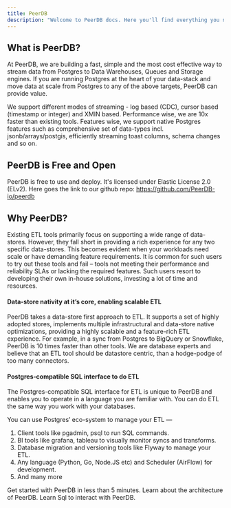 ```yaml
---
title: PeerDB
description: "Welcome to PeerDB docs. Here you'll find everything you need to get started with PeerDB."
---
```


## What is PeerDB?

At PeerDB, we are building a fast, simple and the most cost effective way to stream data from Postgres to Data Warehouses, Queues and Storage engines. If you are running Postgres at the heart of your data-stack and move data at scale from Postgres to any of the above targets, PeerDB can provide value.

We support different modes of streaming - log based (CDC), cursor based (timestamp or integer) and XMIN based. Performance wise, we are 10x faster than existing tools. Features wise, we support native Postgres features such as comprehensive set of data-types incl. jsonb/arrays/postgis, efficiently streaming toast columns, schema changes and so on.

## PeerDB is Free and Open

PeerDB is free to use and deploy. It's licensed under Elastic License 2.0 (ELv2). Here goes the link to our github repo: https://github.com/PeerDB-io/peerdb


## **Why PeerDB?**

Existing ETL tools primarily focus on supporting a wide range of data-stores. However, they fall short in providing a rich experience for any two specific data-stores. This becomes evident when your workloads need scale or have demanding feature requirements. It is common for such users to try out these tools and fail – tools not meeting their performance and reliability SLAs or lacking the required features. Such users resort to developing their own in-house solutions, investing a lot of time and resources.

#### **Data-store nativity at it’s core, enabling scalable ETL**

PeerDB takes a data-store first approach to ETL. It supports a set of highly adopted stores, implements multiple infrastructural and data-store native optimizations, providing a highly scalable and a feature-rich ETL experience. For example, in a sync from Postgres to BigQuery or Snowflake, PeerDB is 10 times faster than other tools. We are database experts and believe that an ETL tool should be datastore centric, than a hodge-podge of too many connectors.

#### **Postgres-compatible SQL interface to do ETL**

The Postgres-compatible SQL interface for ETL is unique to PeerDB and enables you to operate in a language you are familiar with. You can do ETL the same way you work with your databases.

You can use Postgres’ eco-system to manage your ETL —

1. Client tools like pgadmin, psql to run SQL commands.
2. BI tools like grafana, tableau to visually monitor syncs and transforms.
3. Database migration and versioning tools like Flyway to manage your ETL.
4. Any language (Python, Go, Node.JS etc) and Scheduler (AirFlow) for development.
5. And many more

<CardGroup cols={2}>
  <Card title="Quick Start" icon="bolt-lightning" href="/quickstart" >
    Get started with PeerDB in less than 5 minutes.
  </Card>
  <Card title="Architecture" icon="comet" href="/architecture" >
    Learn about the architecture of PeerDB.
  </Card>
  <Card title="SQL Reference" icon="code" href="/sql/reference" >
    Learn Sql to interact with PeerDB.
  </Card>
</CardGroup>
